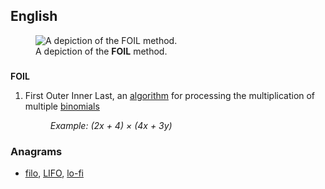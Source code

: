 {{also|foil}}
==English==
{{wikipedia|FOIL method}}
[[File:MonkeyFaceFOILRule.JPG|thumb|A depiction of the '''FOIL''' method.]]

==={{acronym}}===
'''FOIL'''

# First Outer Inner Last, an [[algorithm]] for processing the multiplication of multiple [[binomial]]s
#:''Example:  (2x + 4) &times; (4x + 3y)''

===Anagrams===
* [[filo#English|filo]], [[LIFO#English|LIFO]], [[lo-fi#English|lo-fi]]
